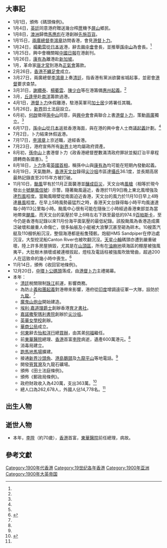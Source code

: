 {{HKYearTOC|1900}}
{{NoteUTC+8}}
{{C20YearInTopic|1900年}}
{{香港歷史}}

==大事記==
*1月1日，頒佈《碼頭條例》。
*1月4日，[[英廷|英廷]]同意港府贈送幾台榨[[蔗|蔗]]機予[[屏山_(香港)|屏山]]鄉民。
*1月8日，[[澳洲|澳洲]]歸僑[[馬應彪|馬應彪]]在港創辦[[先施百貨|先施百貨]]。
*1月15日，[[兩廣總督|兩廣總督]][[李鴻章|李鴻章]]訪問香港，會見[[港督|港督]][[卜力|卜力]]。
*1月24日，[[楊衢雲|楊衢雲]]從[[日本|日本]]返港，辭去[[興中會|興中會]]會長，並推舉[[孫中山|孫中山]]為會長。<ref name="香港6000年"/>
*1月25日，興中會機關報[[中國日報_(香港)|中國日報]]在港創刊。
*1月26日，[[康有為|康有為]]離港赴[[新加坡|新加坡]]。
*1月，革命家[[唐才常|唐才常]]到港為[[正氣會|正氣會]]籌款。
*2月26日，[[香港|香港]][[不纏足會|不纏足會]]成立。
*3月27日，兩廣總督[[李鴻章|李鴻章]]上奏[[清廷|清廷]]，指香港有黨派欲襲省城起事，並密會[[港督|港督]]要求查禁。
*3月31日，[[謝纘泰|謝纘泰]]、[[楊衢雲|楊衢雲]]、[[陳少白|陳少白]]等在港籌備[[惠州起義|惠州起義]]。<ref name="香港6000年"/>
*3月，[[丘逢甲|丘逢甲]]赴[[南洋|南洋]]籌款過港。
*4月1日，[[港督|港督]][[卜力|卜力]]休假離港，駐港英軍司[[加士居|加士居]]少將署任其職。
*5月26日，[[新界|新界]]田土法庭設立。
*6月初，[[何啟|何啟]]徵得[[孫中山|孫中山]]同意，與[[興中會|興中會]]會員聯合上書[[港督|港督]][[卜力|卜力]]，策動[[兩廣|兩廣]]獨立。<ref name="香港6000年"/>
*6月17日，[[孫中山|孫中山]]從[[日本|日本]]返抵香港海面，與在港的興中會人士商議[[起義|起義]]計劃。<ref name="香港6000年"/>
*7月2日，卜力結束休假返港。
*7月17日，[[李鴻章|李鴻章]]上京述職，途經香港。
*7月23日，港府宣佈所有[[新界|新界]]土地均屬政府資產。
*8月初，[[孫中山|孫中山]]上書港督卜力《政香港總督歷數滿清政府罪狀並擬訂治平章程請轉商各國書》。<ref name="香港6000年"/>
*8月18日，[[卜力|卜力]]急電[[英國首相|英國首相]]，稱孫中山與[[康有為|康有為]]均可能在短期內發動起義。
*8月19日，天氣酷熱，[[香港天文台|香港天文台]]錄得[[尖沙咀|尖沙咀]]市區達[[攝氏|攝氏]]36.1度，並長期高居最熱記錄直至2015年方被打破。
*11月10日，[[颱風|颱風]]罕有於11月正面襲港並[[庚子風災|釀成巨災]]，天文台嗚[[風槍|風槍]]（相等於現今發出[[十號颶風信號|十號颶風信號]]）示警。隨著颱風逼近，香港於11月9日晚上東北風增強及達[[烈風|烈風]]程度。當颱風眼壁從南面迫近香港，天文台的風力於11月10日早上4時達[[暴風|暴風]]程度。在早上5時風勢最猛烈之時，香港天文台錄得每小時平均風速達每小時113公里每小時。颱風中心很有可能在隨後三小時經過香港東部並為當地帶來[[颶風|颶風]]，而天文台的氣壓於早上6時左右下跌至最低的974.9[[百帕斯卡|百帕斯卡]]，至今仍是香港有記錄以來11月份海平面氣壓的最低紀錄。該股颱風為香港造成廣泛破壞和嚴重人命傷亡，很多舢舨及小艇被大浪擊沉甚至砸為碎木。10艘蒸汽艇及110艘帆船沉沒，整個海港都是船隻殘骸。炮艇HMS Sandpiper在停泊處沉沒，大型挖泥船Canton River也被吹翻沉沒。[[天星小輪|天星小輪]]碼頭亦遭到嚴重破壞，陸上許多房屋損毀，尤其是在[[太平山_(香港)|山頂區]]，所有在[[油麻地|油麻地]]填海區的棚屋被強風夷平，大批樹木損壞或被連根拔起，燈柱及電話柱被強風吹致彎曲，超過200人在這致命的幾小時中喪生。<ref>{{cite news |title=1900年的庚子風災 |url=http://www.hko.gov.hk/blog/b5/archives/00000139.htm |publisher=[[香港天文台|香港天文台]] |date=2013年5月9日 |accessdate=2017年1月1日 |archive-date=2017年8月6日 |archive-url=https://web.archive.org/web/20170806055637/http://www.hko.gov.hk/blog/b5/archives/00000139.htm |dead-url=no }}{{zh-hant}}</ref>
*11月14日，頒佈《收回官地條例》。
*12月20日，[[中環|中環]][[卜公碼頭|卜公碼頭]]落成，由[[港督|港督]][[卜力|卜力]]主禮揭幕。
*本年：
**[[清廷|清廷]]稅關限制[[珠江|珠江]]航運，影響商務。
**為防止[[義和團起義|義和團起義]]對港帶來影響，港府從[[印度|印度]]增調遠征軍一大隊，設防於[[九龍|九龍]]。<ref name="香港6000年"/>
**[[魔鬼山炮台|魔鬼山炮台]]開始建造。
**[[埃利·嘉道理|埃利·嘉道理]][[爵士|爵士]]創辦香港[[育才書社|育才書社]]。
**[[嘉諾撒聖瑪利書院|嘉諾撒聖瑪利書院]]創辦於[[尖沙咀|尖沙咀]]。
**[[英華女學校|英華女學校]]創辦。
**[[香港中華總商會|華商公局]]成立。
**[[何東|何東]]辭去[[怡和洋行|怡和洋行]]總[[買辦|買辦]]，由其弟[[何福|何福]]繼任。
**前[[東華醫院|東華醫院]]總理、[[香港|香港]]首富[[李陞|李陞]]病逝，遺產600萬港元。<ref name="香港6000年"/>
**消毒局建立。
**[[跑馬地馬場|跑馬地馬場]]擴建。
**接通[[新界|新界]][[沙頭角|沙頭角]]、[[港島|港島]][[鵝頸|鵝頸]]及[[九龍|九龍]][[平山_(香港)|平山]]等地電話。<ref name="香港6000年"/>
**開發[[筲箕灣|筲箕灣]]及九龍石礦場。
**頒佈《田土法庭條例》。
**頒佈《郵政局條例》。
**政府財政收入為420萬，支出363萬。<ref name="香港6000年">{{cite book |author=湯開建 蕭國健 陳佳榮 |year=1998年 |title=《香港6000年（遠古－1997）》 |page=頁286 |publisher=麒麟書業有限公司 |quote= |isbn=9622321232}}{{zh-hant}}</ref>
**總人口為262,678人，外國人佔14,778名。<ref name="香港6000年"/>

==出生人物==


==逝世人物==
*本年，[[李陞|李陞]]（約70歲），[[香港|香港]]首富，[[東華醫院|東華醫院]]前任總理，病故。

==參考文獻==
{{reflist}}

[[Category:1900年代香港|Category:1900年代香港]]
[[Category:19世纪各年香港|Category:19世纪各年香港]]
[[Category:1900年亚洲|Category:1900年亚洲]]
[[Category:1900年大英帝国|Category:1900年大英帝国]]